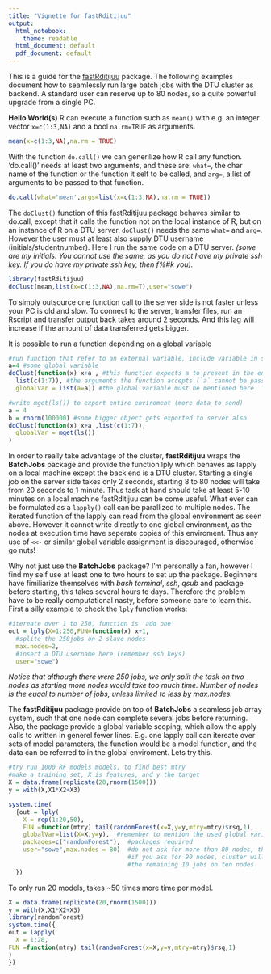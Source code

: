```yaml
---
title: "Vignette for fastRditijuu"
output:
  html_notebook:
    theme: readable
  html_document: default
  pdf_document: default
---
```


This is a guide for the [fastRditijuu](http://github.com/sorhawell/fastRditijuu) package. The following examples document how to seamlessly run large batch jobs with the DTU cluster as backend. A standard user can reserve up to 80 nodes, so a quite powerful upgrade from a single PC.


**Hello World(s)**
R can execute a function such as `mean()` with e.g. an integer vector `x=c(1:3,NA)` and a bool `na.rm=TRUE` as arguments.

```r
mean(x=c(1:3,NA),na.rm = TRUE)
```

With the function `do.call()` we can generilize how R call any function. 'do.call()' needs at least two arguments, and these are: `what=`, the char name of the function or the function it self to be called, and `arg=`, a list of arguments to be passed to that function.

```r
do.call(what='mean',args=list(x=c(1:3,NA),na.rm = TRUE))
```
The `doClust()` function of this fastRditijuu package behaves similar to do.call, except that it calls the function not on the local instance of R, but on an instance of R on a DTU server. `doClust()` needs the same `what=` and `arg=`. However the user must at least also supply DTU username (initials/studentnumber). Here I run the same code on a DTU server. 
*(sowe are my initials. You cannot use the same, as you do not have my private ssh key. If you do have my private ssh key, then f%#k you).*

```r
library(fastRditijuu)
doClust(mean,list(x=c(1:3,NA),na.rm=T),user="sowe")
```

To simply outsource one function call to the server side is not faster unless your PC is old and slow. To connect to the server, transfer files, run an Rscript and transfer output back takes around 2 seconds. And this lag will increase if the amount of data transferred gets bigger.

It is possible to run a function depending on a global variable

```r
#run function that refer to an external variable, include variable in scope
a=4 #some global variable
doClust(function(x) x+a , #this function expects a to present in the environment
  list(c(1:7)), #the arguments the function accepts (`a` cannot be passed through)
  globalVar = list(a=a)) #the global variable must be mentioned here
```

```r
#write mget(ls()) to export entire enviroment (more data to send)
a = 4
b = rnorm(100000) #some bigger object gets exported to server also
doClust(function(x) x+a ,list(c(1:7)),
  globalVar = mget(ls()) 
)
```

In order to really take advantage of the cluster, **fastRditijuu** wraps the **BatchJobs** package and provide the function lply which behaves as lapply on a local machine except the back end is a DTU cluster. Starting a single job on the server side takes only 2 seconds, starting 8 to 80 nodes will take from 20 seconds to 1 minute. Thus task at hand should take at least 5-10 minutes on a local machine fastRditijuu can be come useful. What ever can be formulated as a `lapply()` call can be parallized to multiple nodes. The iterated function of the lapply can read from the global environment as seen above. However it cannot write directly to one global environment, as the nodes at execution time have seperate copies of this enviroment. Thus any use of `<<-` or similar global variable assignment is discouraged, otherwise go nuts!

Why not just use the **BatchJobs** package? I'm personally a fan, however I find my self use at least one to two hours to set up the package. Beginners have fimiliarize themselves with *bash terminal*, *ssh*, *qsub* and package before starting, this takes several hours to days. Therefore the problem have to be really computational nasty, before someone care to learn this. First a silly example to check the `lply` function works:

```r
#itereate over 1 to 250, function is 'add one'
out = lply(X=1:250,FUN=function(x) x+1,
  #splite the 250jobs on 2 slave nodes
  max.nodes=2,
  #insert a DTU username here (remember ssh keys)
  user="sowe")

```

*Notice that although there were 250 jobs, we only split the task on two nodes as starting more nodes would take too much time. Number of nodes is the euqal to number of jobs, unless limited to less by max.nodes.* 


The **fastRditijuu** package provide on top of **BatchJobs** a seamless job array system, such that one node can complete several jobs before returning. Also, the package provide a global variable scoping, which allow the apply calls to written in generel fewer lines. E.g. one lapply call can itereate over sets of model parameters, the function would be a model function, and the data can be referred to in the global enviroment. Lets try this.


```r
#try run 1000 RF models models, to find best mtry
#make a training set, X is features, and y the target
X = data.frame(replicate(20,rnorm(1500)))
y = with(X,X1*X2+X3)

system.time(
  {out = lply(
    X = rep(1:20,50),
    FUN =function(mtry) tail(randomForest(x=X,y=y,mtry=mtry)$rsq,1),
    globalVar=list(X=X,y=y),  #remember to mention the used global variables here
    packages=c("randomForest"),  #packages required
    user="sowe",max.nodes = 80)  #do not ask for more than 80 nodes, the system will not allow it.
                                 #if you ask for 90 nodes, cluster will complete 80 and maybe run
                                 #the remaining 10 jobs on ten nodes
  })

```


To only run 20 models, takes ~50 times more time per model.
```r
X = data.frame(replicate(20,rnorm(1500)))
y = with(X,X1*X2+X3)
library(randomForest)
system.time({
out = lapply(
  X = 1:20,
FUN =function(mtry) tail(randomForest(x=X,y=y,mtry=mtry)$rsq,1)
)
})
```


